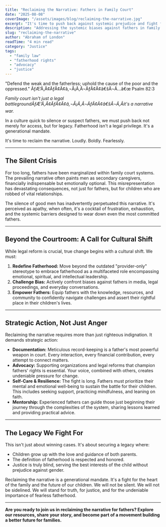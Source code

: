 ```yaml
---
title: "Reclaiming the Narrative: Fathers in Family Court"
date: "2025-08-08"
coverImage: "/assets/images/blog/reclaiming-the-narrative.jpg"
excerpt: "It's time to push back against systemic prejudice and fight for fatherhood."
description: "Addressing the systemic biases against fathers in family court and advocating for equal rights and recognition in the legal system."
slug: "reclaiming-the-narrative"
author: "Abraham of London"
readTime: "4 min read"
category: "Justice"
tags:
  - "family law"
  - "fatherhood rights"
  - "advocacy"
  - "justice"
---
```


"Defend the weak and the fatherless; uphold the cause of the poor and the oppressed." ÃƒÆ’Ã‚Â¢ÃƒÂ¢Ã¢â‚¬Å¡Ã‚Â¬ÃƒÂ¢Ã¢â€šÂ¬Ã…â€œ Psalm 82:3

_Family court isn't just a legal battlegroundÃƒÆ’Ã‚Â¢ÃƒÂ¢Ã¢â‚¬Å¡Ã‚Â¬ÃƒÂ¢Ã¢â€šÂ¬Ã‚Âit's a narrative war._

In a culture quick to silence or suspect fathers, we must push back not merely for access, but for legacy. Fatherhood isn't a legal privilege. It's a generational mandate.

It's time to reclaim the narrative. Loudly. Boldly. Fearlessly.

---

## The Silent Crisis

For too long, fathers have been marginalized within family court systems. The prevailing narrative often paints men as secondary caregivers, financially indispensable but emotionally optional. This misrepresentation has devastating consequences, not just for fathers, but for children who are robbed of vital relationships.

The silence of good men has inadvertently perpetuated this narrative. It's perceived as apathy, when often, it's a cocktail of frustration, exhaustion, and the systemic barriers designed to wear down even the most committed fathers.

---

## Beyond the Courtroom: A Call for Cultural Shift

While legal reform is crucial, true change begins with a cultural shift. We must:

1.  **Redefine Fatherhood:** Move beyond the outdated "provider-only" stereotype to embrace fatherhood as a multifaceted role encompassing emotional, spiritual, and intellectual leadership.
2.  **Challenge Bias:** Actively confront biases against fathers in media, legal proceedings, and everyday conversations.
3.  **Empower Fathers:** Equip fathers with the knowledge, resources, and community to confidently navigate challenges and assert their rightful place in their children's lives.

---

## Strategic Action, Not Just Anger

Reclaiming the narrative requires more than just righteous indignation. It demands strategic action:

- **Documentation:** Meticulous record-keeping is a father's most powerful weapon in court. Every interaction, every financial contribution, every attempt to connect matters.
- **Advocacy:** Supporting organizations and legal reforms that champion fathers' rights is essential. Your voice, combined with others, creates undeniable pressure for change.
- **Self-Care & Resilience:** The fight is long. Fathers must prioritize their mental and emotional well-being to sustain the battle for their children. This includes seeking support, practicing mindfulness, and leaning on faith.
- **Mentorship:** Experienced fathers can guide those just beginning their journey through the complexities of the system, sharing lessons learned and providing practical advice.

---

## The Legacy We Fight For

This isn't just about winning cases. It's about securing a legacy where:

- Children grow up with the love and guidance of both parents.
- The definition of fatherhood is respected and honored.
- Justice is truly blind, serving the best interests of the child without prejudice against gender.

Reclaiming the narrative is a generational mandate. It's a fight for the heart of the family and the future of our children. We will not be silent. We will not be sidelined. We will stand for truth, for justice, and for the undeniable importance of fearless fatherhood.

---

**Are you ready to join us in reclaiming the narrative for fathers? Explore our resources, share your story, and become part of a movement building a better future for families.**

